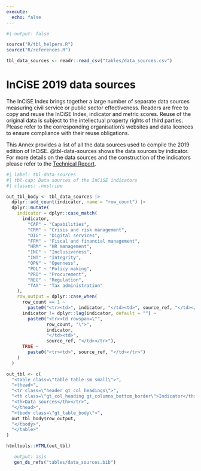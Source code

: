 ```yaml
---
execute:
  echo: false
---
```


```r
#| output: false

source("R/tbl_helpers.R")
source("R/references.R")

tbl_data_sources <- readr::read_csv("tables/data_sources.csv")

```

# InCiSE 2019 data sources {#sec-data-sources}

The InCiSE Index brings together a large number of separate data sources
measuring civil service or public sector effectiveness. Readers are free to
copy and reuse the InCiSE Index, indicator and metric scores. Reuse of the
original data is subject to the intellectual property rights of third parties.
Please refer to the corresponding organisation's websites and data licences to
ensure compliance with their reuse obligations.

This Annex provides a list of all the data sources used to compile the 2019
edition of InCiSE. @tbl-data-sources shows the data sources by indicator. For
more details on the data sources and the construction of the indicators please
refer to the [Technical Report](http://incise-project.github.io/incise2019-techreport/).

```r
#| label: tbl-data-sources
#| tbl-cap: Data sources of the InCiSE indicators
#| classes: .nostripe

out_tbl_body <- tbl_data_sources |>
  dplyr::add_count(indicator, name = "row_count") |>
  dplyr::mutate(
    indicator = dplyr::case_match(
      indicator,
        "CAP" ~ "Capabilities",
        "CRM" ~ "Crisis and risk management",
        "DIG" ~ "Digital services",
        "FFM" ~ "Fiscal and financial management",
        "HRM" ~ "HR management",
        "INC" ~ "Inclusiveness",
        "INT" ~ "Integrity",
        "OPN" ~ "Openness",
        "POL" ~ "Policy making",
        "PRO" ~ "Procurement",
        "REG" ~ "Regulation",
        "TAX" ~ "Tax administration"
    ),
    row_output = dplyr::case_when(
      row_count == 1 ~ 
        paste0("<tr><td>", indicator, "</td><td>", source_ref, "</td></tr>"),
      indicator != dplyr::lag(indicator, default = "") ~ 
        paste0("<tr><td rowspan=\"", 
               row_count, "\">", 
               indicator,
               "</td><td>",
               source_ref, "</td></tr>"),
      TRUE ~ 
        paste0("<tr><td>", source_ref, "</td></tr>")
    )
  )

out_tbl <- c(
  "<table class=\"table table-sm small\">",
  "<thead>",
  "<tr class=\"header gt_col_headings\">",
  "<th class=\"gt_col_heading gt_columns_bottom_border\">Indicator</th>",
  "<th>Data sources</th></tr>",
  "</thead>",
  "<tbody class=\"gt_table_body\">",
  out_tbl_body$row_output,
  "</tbody>",
  "</table>"
)

htmltools::HTML(out_tbl)

```

::: {#data-source-refs .references .hanging-indent}
```r
#| output: asis
gen_ds_refs("tables/data_sources.bib")
```
:::
